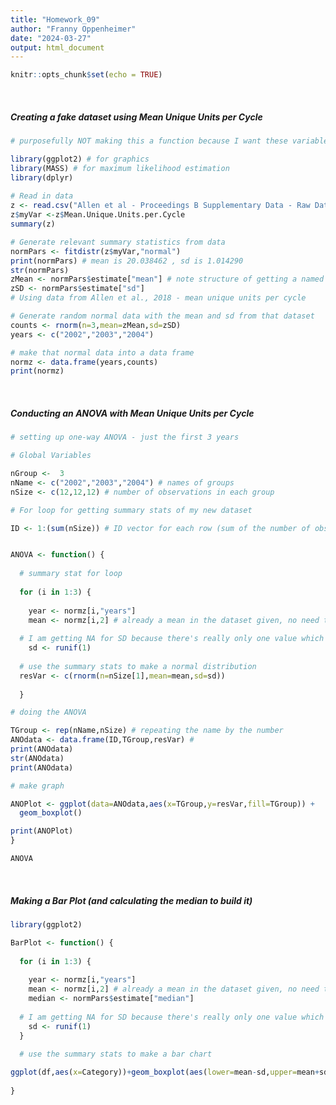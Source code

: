 ```yaml
---
title: "Homework_09"
author: "Franny Oppenheimer"
date: "2024-03-27"
output: html_document
---
```


```r
knitr::opts_chunk$set(echo = TRUE)
```

<br/>

##### Creating a fake dataset using Mean Unique Units per Cycle

```r

# purposefully NOT making this a function because I want these variables to be accessible later

library(ggplot2) # for graphics
library(MASS) # for maximum likelihood estimation
library(dplyr)
  
# Read in data
z <- read.csv("Allen et al - Proceedings B Supplementary Data - Raw Data 3.csv",header=TRUE,sep=",")
z$myVar <-z$Mean.Unique.Units.per.Cycle
summary(z)

# Generate relevant summary statistics from data
normPars <- fitdistr(z$myVar,"normal")
print(normPars) # mean is 20.038462 , sd is 1.014290
str(normPars)
zMean <- normPars$estimate["mean"] # note structure of getting a named attribute -> mean is 20.61364 (as stated above)
zSD <- normPars$estimate["sd"] 
# Using data from Allen et al., 2018 - mean unique units per cycle

# Generate random normal data with the mean and sd from that dataset
counts <- rnorm(n=3,mean=zMean,sd=zSD)
years <- c("2002","2003","2004")

# make that normal data into a data frame
normz <- data.frame(years,counts)
print(normz)

```

<br/>

##### Conducting an ANOVA with Mean Unique Units per Cycle

```r

# setting up one-way ANOVA - just the first 3 years

# Global Variables

nGroup <-  3
nName <- c("2002","2003","2004") # names of groups
nSize <- c(12,12,12) # number of observations in each group

# For loop for getting summary stats of my new dataset

ID <- 1:(sum(nSize)) # ID vector for each row (sum of the number of observations) - the overall number of rows we need!


ANOVA <- function() {
  
  # summary stat for loop
  
  for (i in 1:3) {
  
    year <- normz[i,"years"]
    mean <- normz[i,2] # already a mean in the dataset given, no need to calculate it
  
  # I am getting NA for SD because there's really only one value which IS the mean, so I'm just going to assign random values
    sd <- runif(1) 
    
  # use the summary stats to make a normal distribution
  resVar <- c(rnorm(n=nSize[1],mean=mean,sd=sd))
  
  }

# doing the ANOVA

TGroup <- rep(nName,nSize) # repeating the name by the number
ANOdata <- data.frame(ID,TGroup,resVar) #
print(ANOdata)
str(ANOdata)
print(ANOdata)

# make graph

ANOPlot <- ggplot(data=ANOdata,aes(x=TGroup,y=resVar,fill=TGroup)) +
  geom_boxplot()

print(ANOPlot)
}

ANOVA
```

<br/>

##### Making a Bar Plot (and calculating the median to build it)

```r

library(ggplot2)

BarPlot <- function() {
  
  for (i in 1:3) {
  
    year <- normz[i,"years"]
    mean <- normz[i,2] # already a mean in the dataset given, no need to calculate it
    median <- normPars$estimate["median"] 
  
  # I am getting NA for SD because there's really only one value which IS the mean, so I'm just going to assign random values
    sd <- runif(1) 
  }
    
  # use the summary stats to make a bar chart

ggplot(df,aes(x=Category))+geom_boxplot(aes(lower=mean-sd,upper=mean+sd,middle=mean,ymin=mean-3*sd,ymax=mean+3*sd),stat="identity")
  
}

```
